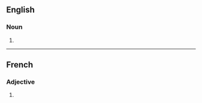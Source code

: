 {{also|piss-ants|piss ants}}

==English==

===Noun===
{{head|en|noun plural form}}

# {{plural of|pissant|lang=en}}

----
==French==

===Adjective===
{{head|fr|adjective form}}

# {{masculine plural of|pissant|lang=fr}}
{{rfc-auto}}